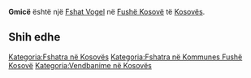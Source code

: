{{Fshat në Kosovës
 | Emri                = Gmicë
| sqi_N_name = Gmicë
| sqi_N_FULL_NAME_RO = Gmicë
| sqi_N_FULL_NAME_ND_RO = Gmice
| sqi_N_SORT_NAME_RG = GMICE
| sqi_N_FULL_NAME_RG = Gmicë
| sqi_N_FULL_NAME_ND_RG = Gmice
| sqi_V_name = Gmizë
| sqi_V_FULL_NAME_RO = Gmizë
| sqi_V_FULL_NAME_ND_RO = Gmize
| sqi_V_SORT_NAME_RG = GMIZE
| sqi_V_FULL_NAME_RG = Gmizë
| sqi_V_FULL_NAME_ND_RG = Gmize
| srp_N_name = Gmince
| srp_N_FULL_NAME_RO = Gmince
| srp_N_FULL_NAME_ND_RO = Gmince
| srp_N_SORT_NAME_RG = GMINCE
| srp_N_FULL_NAME_RG = Gmince
| srp_N_FULL_NAME_ND_RG = Gmince
| srp_NS_name = Гминце
| srp_NS_FULL_NAME_RO = Гминце
| srp_NS_FULL_NAME_ND_RO = Гминце
| srp_NS_SORT_NAME_RG = ГМИНЦЕ
| srp_NS_FULL_NAME_RG = Гминце
| srp_NS_FULL_NAME_ND_RG = Гминце
| std_V_name = Gmica
| std_V_FULL_NAME_RO = Gmica Gmiza
| std_V_FULL_NAME_ND_RO = Gmica Gmiza
| std_V_SORT_NAME_RG = GMICA GMIZA
| std_V_FULL_NAME_RG = Gmica Gmiza
| std_V_FULL_NAME_ND_RG = Gmica Gmiza

 | Emri (Rasa dhanore) = 
 | Figura              = 
 | Shteti              = Kosovo
 | Komuna              = Fushë Kosovë
 | Kodi postar         = 
 | Sipërfaqja          = 

 | Popullsia           = 

 | Regj. i popullsisë  = 
 | Dend. e popullsisë  = 
 | Faqja zyrtare       = 
 <!--- Koordinatat ----> 
 | Gjerësia            = 42.6825
 | Gjatësia            = 21.588333
 | Lartësia            = 
}}
'''Gmicë''' është një [[Fshat Vogel]] në [[Fushë Kosovë]] të [[Kosovës]].

<!-- == Gjeografia == -->
<!-- == Historia == -->
<!-- == Demografia == -->
== Shih edhe ==
{{Komuna Fushë Kosovë}}
{{Kosovo-Administrata-Cung}}

[[Kategoria:Fshatra në Kosovës]]
[[Kategoria:Fshatra në Kommunes Fushë Kosovë]]
[[Kategoria:Vendbanime në Kosovës]]